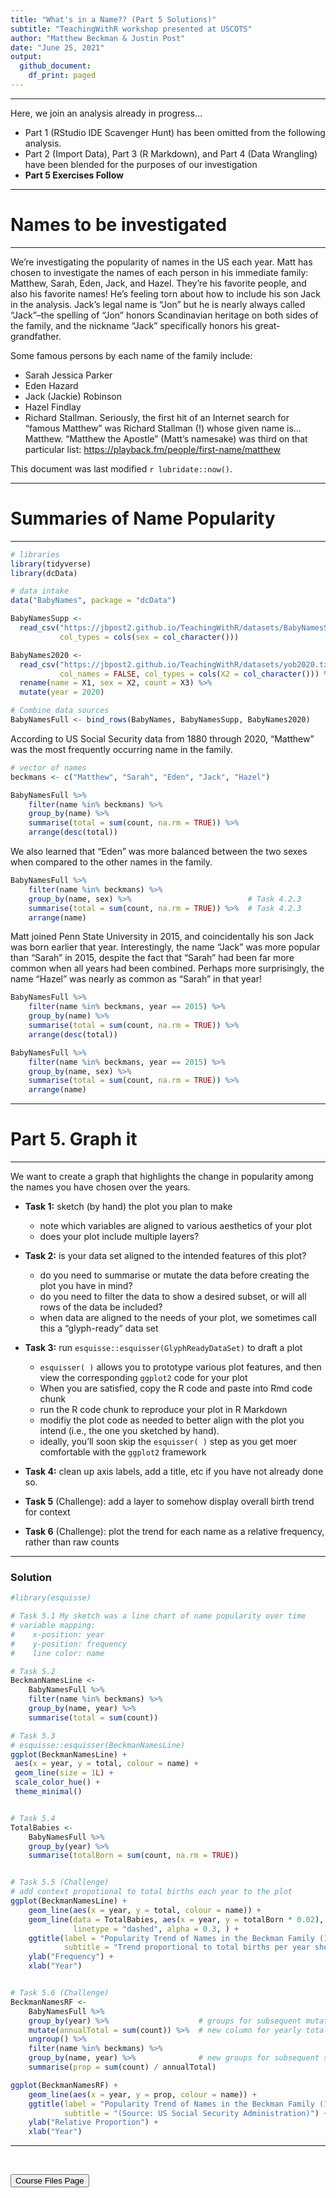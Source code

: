 ```yaml
---
title: "What's in a Name?? (Part 5 Solutions)"
subtitle: "TeachingWithR workshop presented at USCOTS"
author: "Matthew Beckman & Justin Post"
date: "June 25, 2021"
output:
  github_document:
    df_print: paged
---
```


<hr> 

Here, we join an analysis already in progress...  

- Part 1 (RStudio IDE Scavenger Hunt) has been omitted from the following analysis. 
- Part 2 (Import Data), Part 3 (R Markdown), and Part 4 (Data Wrangling) have been blended for the purposes of our investigation
- **Part 5 Exercises Follow**

<hr> 

# Names to be investigated

<hr> 

We're investigating the popularity of names in the US each year. Matt has chosen to investigate the names of each person in his immediate family: Matthew, Sarah, Eden, Jack, and Hazel.  They're his favorite people, and also his favorite names!  He's feeling torn about how to include his son Jack in the analysis. Jack's legal name is "Jon" but he is nearly always called "Jack"--the spelling of "Jon" honors Scandinavian heritage on both sides of the family, and the nickname "Jack" specifically honors his great-grandfather.  

Some famous persons by each name of the family include: 

- Sarah Jessica Parker
- Eden Hazard
- Jack (Jackie) Robinson
- Hazel Findlay
- Richard Stallman.  Seriously, the first hit of an Internet search for "famous Matthew" was Richard Stallman (!) whose given name is... Matthew.  "Matthew the Apostle" (Matt's namesake) was third on that particular list: <https://playback.fm/people/first-name/matthew>


This document was last modified `r lubridate::now()`.

<hr> 

# Summaries of Name Popularity

<hr> 

```r
# libraries
library(tidyverse)
library(dcData)

# data intake
data("BabyNames", package = "dcData")

BabyNamesSupp <- 
  read_csv("https://jbpost2.github.io/TeachingWithR/datasets/BabyNamesSupp.csv",  
           col_types = cols(sex = col_character()))  

BabyNames2020 <- 
  read_csv("https://jbpost2.github.io/TeachingWithR/datasets/yob2020.txt", 
           col_names = FALSE, col_types = cols(X2 = col_character())) %>%
  rename(name = X1, sex = X2, count = X3) %>%  
  mutate(year = 2020) 

# Combine data sources
BabyNamesFull <- bind_rows(BabyNames, BabyNamesSupp, BabyNames2020)

```


According to US Social Security data from 1880 through 2020, "Matthew" was the most frequently occurring name in the family.  

```r
# vector of names
beckmans <- c("Matthew", "Sarah", "Eden", "Jack", "Hazel")

BabyNamesFull %>%
    filter(name %in% beckmans) %>%                   
    group_by(name) %>%                               
    summarise(total = sum(count, na.rm = TRUE)) %>%  
    arrange(desc(total))

```


We also learned that "Eden" was more balanced between the two sexes when compared to the other names in the family.


```r
BabyNamesFull %>%
    filter(name %in% beckmans) %>%
    group_by(name, sex) %>%                          # Task 4.2.3
    summarise(total = sum(count, na.rm = TRUE)) %>%  # Task 4.2.3
    arrange(name)
```

Matt joined Penn State University in 2015, and coincidentally his son Jack was born earlier that year.  Interestingly, the name "Jack" was more popular than "Sarah" in 2015, despite the fact that "Sarah" had been far more common when all years had been combined.  Perhaps more surprisingly, the name "Hazel" was nearly as common as "Sarah" in that year!  


```r
BabyNamesFull %>%
    filter(name %in% beckmans, year == 2015) %>%
    group_by(name) %>%
    summarise(total = sum(count, na.rm = TRUE)) %>% 
    arrange(desc(total))

BabyNamesFull %>%
    filter(name %in% beckmans, year == 2015) %>%
    group_by(name, sex) %>%
    summarise(total = sum(count, na.rm = TRUE)) %>% 
    arrange(name)

```


<hr> 

# Part 5. Graph it

<hr> 

We want to create a graph that highlights the change in popularity among the names you have chosen over the years.

- **Task 1:** sketch (by hand) the plot you plan to make
    - note which variables are aligned to various aesthetics of your plot 
    - does your plot include multiple layers?  

- **Task 2:** is your data set aligned to the intended features of this plot?  
    - do you need to summarise or mutate the data before creating the plot you have in mind?
    - do you need to filter the data to show a desired subset, or will all rows of the data be included? 
    - when data are aligned to the needs of your plot, we sometimes call this a "glyph-ready" data set

- **Task 3:** run `esquisse::esquisser(GlyphReadyDataSet)` to draft a plot
    - `esquisser( )` allows you to prototype various plot features, and then view the corresponding `ggplot2` code for your plot
    - When you are satisfied, copy the R code and paste into Rmd code chunk 
    - run the R code chunk to reproduce your plot in R Markdown
    - modifiy the plot code as needed to better align with the plot you intend (i.e., the one you sketched by hand).
    - ideally, you'll soon skip the `esquisser( )` step as you get moer comfortable with the `ggplot2` framework

- **Task 4:** clean up axis labels, add a title, etc if you have not already done so.

- **Task 5** (Challenge): add a layer to somehow display overall birth trend for context

- **Task 6** (Challenge): plot the trend for each name as a relative frequency, rather than raw counts

<hr> 

### Solution

```r
#library(esquisse)

# Task 5.1 My sketch was a line chart of name popularity over time 
# variable mapping:
#    x-position: year
#    y-position: frequency
#    line color: name

# Task 5.2
BeckmanNamesLine <- 
    BabyNamesFull %>%
    filter(name %in% beckmans) %>%
    group_by(name, year) %>%
    summarise(total = sum(count))

# Task 5.3 
# esquisse::esquisser(BeckmanNamesLine)
ggplot(BeckmanNamesLine) +
 aes(x = year, y = total, colour = name) +
 geom_line(size = 1L) +
 scale_color_hue() +
 theme_minimal() 


# Task 5.4
TotalBabies <- 
    BabyNamesFull %>%
    group_by(year) %>%
    summarise(totalBorn = sum(count, na.rm = TRUE))


# Task 5.5 (Challenge)
# add context propotional to total births each year to the plot
ggplot(BeckmanNamesLine) +
    geom_line(aes(x = year, y = total, colour = name)) +
    geom_line(data = TotalBabies, aes(x = year, y = totalBorn * 0.02), 
              linetype = "dashed", alpha = 0.3, ) + 
    ggtitle(label = "Popularity Trend of Names in the Beckman Family (1880 - 2020)", 
            subtitle = "Trend proportional to total births per year shown for context.\n(Source: US Social Security Administration)") + 
    ylab("Frequency") + 
    xlab("Year")


# Task 5.6 (Challenge) 
BeckmanNamesRF <- 
    BabyNamesFull %>%
    group_by(year) %>%                    # groups for subsequent mutate()
    mutate(annualTotal = sum(count)) %>%  # new column for yearly totals
    ungroup() %>%                         
    filter(name %in% beckmans) %>%
    group_by(name, year) %>%              # new groups for subsequent summarise()
    summarise(prop = sum(count) / annualTotal)

ggplot(BeckmanNamesRF) +
    geom_line(aes(x = year, y = prop, colour = name)) +
    ggtitle(label = "Popularity Trend of Names in the Beckman Family (1880 - 2020)", 
            subtitle = "(Source: US Social Security Administration)") + 
    ylab("Relative Proportion") + 
    xlab("Year")

```


<hr>


<br>

<a href = "https://jbpost2.github.io/TeachingWithR/CourseFiles.html"><button type="button">Course Files Page</button></a> 



